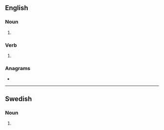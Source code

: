 ==English==

===Noun===
{{head|en|noun plural form}}

# {{plural of|sub|lang=en}}

===Verb===
{{head|en|verb form}}

# {{en-third-person singular of|sub}}

===Anagrams===
* {{l|en|buss}}

----

==Swedish==

===Noun===
{{head|sv|noun form}}

# {{sv-noun-form-indef-gen|sub}}